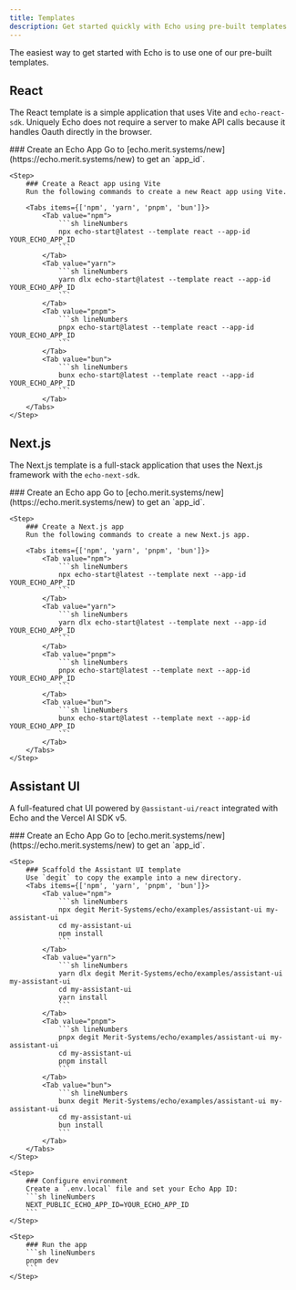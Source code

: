 ```yaml
---
title: Templates
description: Get started quickly with Echo using pre-built templates
---
```



The easiest way to get started with Echo is to use one of our pre-built templates.

## React

The React template is a simple application that uses Vite and `echo-react-sdk`. Uniquely Echo does not require
a server to make API calls because it handles Oauth directly in the browser.

<Steps>
    <Step>
        ### Create an Echo App
        Go to [echo.merit.systems/new](https://echo.merit.systems/new) to get an `app_id`.
    </Step>

    <Step>
        ### Create a React app using Vite
        Run the following commands to create a new React app using Vite.

        <Tabs items={['npm', 'yarn', 'pnpm', 'bun']}>
            <Tab value="npm">
                ```sh lineNumbers
                npx echo-start@latest --template react --app-id YOUR_ECHO_APP_ID
                ```
            </Tab>
            <Tab value="yarn">
                ```sh lineNumbers
                yarn dlx echo-start@latest --template react --app-id YOUR_ECHO_APP_ID
                ```
            </Tab>
            <Tab value="pnpm">
                ```sh lineNumbers
                pnpx echo-start@latest --template react --app-id YOUR_ECHO_APP_ID
                ```
            </Tab>
            <Tab value="bun">
                ```sh lineNumbers
                bunx echo-start@latest --template react --app-id YOUR_ECHO_APP_ID
                ```
            </Tab>
        </Tabs>
    </Step>
</Steps>

## Next.js

The Next.js template is a full-stack application that uses the Next.js framework with the `echo-next-sdk`.

<Steps>
    <Step>
        ### Create an Echo app
        Go to [echo.merit.systems/new](https://echo.merit.systems/new) to get an `app_id`.
    </Step>

    <Step>
        ### Create a Next.js app
        Run the following commands to create a new Next.js app.

        <Tabs items={['npm', 'yarn', 'pnpm', 'bun']}>
            <Tab value="npm">
                ```sh lineNumbers
                npx echo-start@latest --template next --app-id YOUR_ECHO_APP_ID
                ```
            </Tab>
            <Tab value="yarn">
                ```sh lineNumbers
                yarn dlx echo-start@latest --template next --app-id YOUR_ECHO_APP_ID
                ```
            </Tab>
            <Tab value="pnpm">
                ```sh lineNumbers
                pnpx echo-start@latest --template next --app-id YOUR_ECHO_APP_ID
                ```
            </Tab>
            <Tab value="bun">
                ```sh lineNumbers
                bunx echo-start@latest --template next --app-id YOUR_ECHO_APP_ID
                ```
            </Tab>
        </Tabs>
    </Step>
</Steps>

## Assistant UI

A full-featured chat UI powered by `@assistant-ui/react` integrated with Echo and the Vercel AI SDK v5.

<Steps>
    <Step>
        ### Create an Echo App
        Go to [echo.merit.systems/new](https://echo.merit.systems/new) to get an `app_id`.
    </Step>

    <Step>
        ### Scaffold the Assistant UI template
        Use `degit` to copy the example into a new directory.
        <Tabs items={['npm', 'yarn', 'pnpm', 'bun']}>
            <Tab value="npm">
                ```sh lineNumbers
                npx degit Merit-Systems/echo/examples/assistant-ui my-assistant-ui
                cd my-assistant-ui
                npm install
                ```
            </Tab>
            <Tab value="yarn">
                ```sh lineNumbers
                yarn dlx degit Merit-Systems/echo/examples/assistant-ui my-assistant-ui
                cd my-assistant-ui
                yarn install
                ```
            </Tab>
            <Tab value="pnpm">
                ```sh lineNumbers
                pnpx degit Merit-Systems/echo/examples/assistant-ui my-assistant-ui
                cd my-assistant-ui
                pnpm install
                ```
            </Tab>
            <Tab value="bun">
                ```sh lineNumbers
                bunx degit Merit-Systems/echo/examples/assistant-ui my-assistant-ui
                cd my-assistant-ui
                bun install
                ```
            </Tab>
        </Tabs>
    </Step>

    <Step>
        ### Configure environment
        Create a `.env.local` file and set your Echo App ID:
        ```sh lineNumbers
        NEXT_PUBLIC_ECHO_APP_ID=YOUR_ECHO_APP_ID
        ```
    </Step>

    <Step>
        ### Run the app
        ```sh lineNumbers
        pnpm dev
        ```
    </Step>
</Steps>